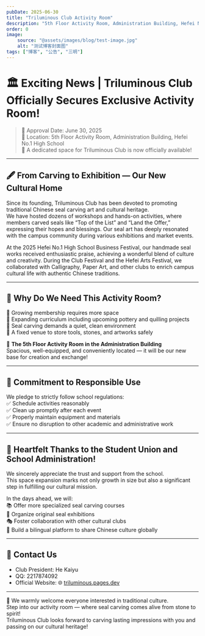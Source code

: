 ```yaml
---
pubDate: 2025-06-30
title: "Triluminous Club Activity Room"
description: "5th Floor Activity Room, Administration Building, Hefei No.1 High School"
order: 0
image:
    source: "@assets/images/blog/test-image.jpg"
    alt: "测试博客封面图"
tags: ["博客", "公告", "三明"]
---
```


# 🏛️ Exciting News | Triluminous Club Officially Secures Exclusive Activity Room!

> 📅 Approval Date: June 30, 2025  
> 📍 Location: 5th Floor Activity Room, Administration Building, Hefei No.1 High School  
> 🧱 A dedicated space for Triluminous Club is now officially available!

---

## 🖋️ From Carving to Exhibition — Our New Cultural Home

Since its founding, Triluminous Club has been devoted to promoting traditional Chinese seal carving art and cultural heritage.  
We have hosted dozens of workshops and hands-on activities, where members carved seals like “Top of the List” and “Land the Offer,” expressing their hopes and blessings. Our seal art has deeply resonated with the campus community during various exhibitions and market events.

At the 2025 Hefei No.1 High School Business Festival, our handmade seal works received enthusiastic praise, achieving a wonderful blend of culture and creativity. During the Club Festival and the Hefei Arts Festival, we collaborated with Calligraphy, Paper Art, and other clubs to enrich campus cultural life with authentic Chinese traditions.

---

## 🧱 Why Do We Need This Activity Room?

🔸 Growing membership requires more space  
🔸 Expanding curriculum including upcoming pottery and quilling projects  
🔸 Seal carving demands a quiet, clean environment  
🔸 A fixed venue to store tools, stones, and artworks safely

📍 **The 5th Floor Activity Room in the Administration Building**  
Spacious, well-equipped, and conveniently located — it will be our new base for creation and exchange!

---

## 🔐 Commitment to Responsible Use

We pledge to strictly follow school regulations:  
✅ Schedule activities reasonably  
✅ Clean up promptly after each event  
✅ Properly maintain equipment and materials  
✅ Ensure no disruption to other academic and administrative work

---

## 🙏 Heartfelt Thanks to the Student Union and School Administration!

We sincerely appreciate the trust and support from the school.  
This space expansion marks not only growth in size but also a significant step in fulfilling our cultural mission.

In the days ahead, we will:  
📚 Offer more specialized seal carving courses  
🎨 Organize original seal exhibitions  
🎭 Foster collaboration with other cultural clubs  
📣 Build a bilingual platform to share Chinese culture globally

---

## 📌 Contact Us

- Club President: He Kaiyu  
- QQ: 2217874092  
- Official Website: 🌐 [triluminous.pages.dev](https://triluminous.pages.dev)

---

📣 We warmly welcome everyone interested in traditional culture.  
Step into our activity room — where seal carving comes alive from stone to spirit!  
Triluminous Club looks forward to carving lasting impressions with you and passing on our cultural heritage!

